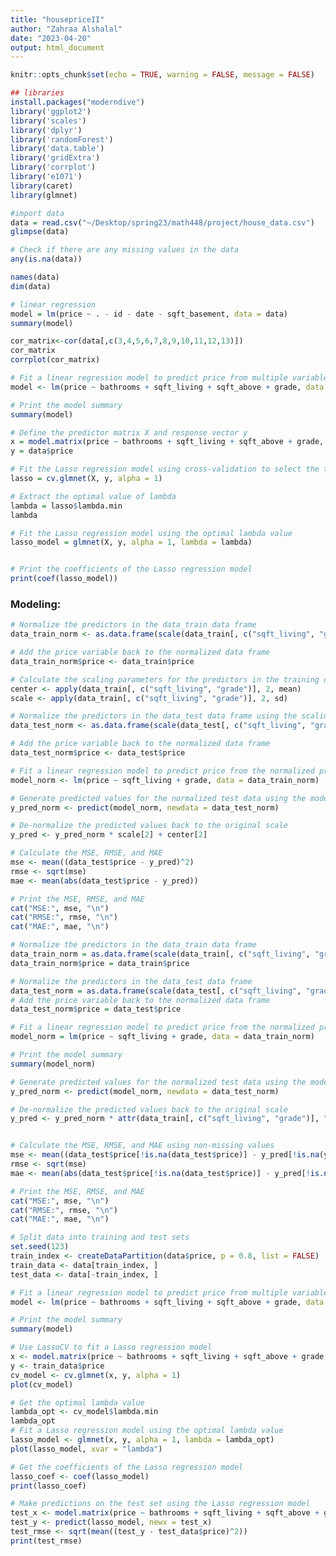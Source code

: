 ```yaml
---
title: "housepriceII"
author: "Zahraa Alshalal"
date: "2023-04-20"
output: html_document
---
```


```r
knitr::opts_chunk$set(echo = TRUE, warning = FALSE, message = FALSE)
```

```r
## libraries
install.packages("moderndive")
library('ggplot2')
library('scales')
library('dplyr') 
library('randomForest') 
library('data.table')
library('gridExtra')
library('corrplot') 
library('e1071')
library(caret)
library(glmnet)
```

```r
#import data
data = read.csv("~/Desktop/spring23/math448/project/house_data.csv")
glimpse(data)
```   
```r
# Check if there are any missing values in the data
any(is.na(data))
```    
   
```r
names(data)
dim(data)
```   
```r
# linear regression
model = lm(price ~ . - id - date - sqft_basement, data = data)
summary(model)
```

```r
cor_matrix<-cor(data[,c(3,4,5,6,7,8,9,10,11,12,13)])
cor_matrix
corrplot(cor_matrix)
```    


```r
# Fit a linear regression model to predict price from multiple variables
model <- lm(price ~ bathrooms + sqft_living + sqft_above + grade, data = data)

# Print the model summary
summary(model)
```       
```r

# Define the predictor matrix X and response vector y
x = model.matrix(price ~ bathrooms + sqft_living + sqft_above + grade, data = train_data)
y = data$price

# Fit the Lasso regression model using cross-validation to select the tuning parameter lambda
lasso = cv.glmnet(X, y, alpha = 1)

# Extract the optimal value of lambda
lambda = lasso$lambda.min
lambda

# Fit the Lasso regression model using the optimal lambda value
lasso_model = glmnet(X, y, alpha = 1, lambda = lambda)


# Print the coefficients of the Lasso regression model
print(coef(lasso_model))

```    
### Modeling:    
```r
# Normalize the predictors in the data_train data frame
data_train_norm <- as.data.frame(scale(data_train[, c("sqft_living", "grade")]))

# Add the price variable back to the normalized data frame
data_train_norm$price <- data_train$price

# Calculate the scaling parameters for the predictors in the training data
center <- apply(data_train[, c("sqft_living", "grade")], 2, mean)
scale <- apply(data_train[, c("sqft_living", "grade")], 2, sd)

# Normalize the predictors in the data_test data frame using the scaling parameters from the training data
data_test_norm <- as.data.frame(scale(data_test[, c("sqft_living", "grade")], center = center, scale = scale))

# Add the price variable back to the normalized data frame
data_test_norm$price <- data_test$price

# Fit a linear regression model to predict price from the normalized predictors using training data
model_norm <- lm(price ~ sqft_living + grade, data = data_train_norm)

# Generate predicted values for the normalized test data using the model
y_pred_norm <- predict(model_norm, newdata = data_test_norm)

# De-normalize the predicted values back to the original scale
y_pred <- y_pred_norm * scale[2] + center[2]

# Calculate the MSE, RMSE, and MAE
mse <- mean((data_test$price - y_pred)^2)
rmse <- sqrt(mse)
mae <- mean(abs(data_test$price - y_pred))

# Print the MSE, RMSE, and MAE
cat("MSE:", mse, "\n")
cat("RMSE:", rmse, "\n")
cat("MAE:", mae, "\n")


```

```r
# Normalize the predictors in the data_train data frame
data_train_norm = as.data.frame(scale(data_train[, c("sqft_living", "grade")]))
data_train_norm$price = data_train$price

# Normalize the predictors in the data_test data frame
data_test_norm = as.data.frame(scale(data_test[, c("sqft_living", "grade")]))
# Add the price variable back to the normalized data frame
data_test_norm$price = data_test$price

# Fit a linear regression model to predict price from the normalized predictors using training data
model_norm = lm(price ~ sqft_living + grade, data = data_train_norm)

# Print the model summary
summary(model_norm)
```      
```r
# Generate predicted values for the normalized test data using the model
y_pred_norm <- predict(model_norm, newdata = data_test_norm)

# De-normalize the predicted values back to the original scale
y_pred <- y_pred_norm * attr(data_train[, c("sqft_living", "grade")], "scaled:scale")[2] + attr(data_train[, c("sqft_living", "grade")], "scaled:center")[2]


# Calculate the MSE, RMSE, and MAE using non-missing values
mse <- mean((data_test$price[!is.na(data_test$price)] - y_pred[!is.na(y_pred)])^2)
rmse <- sqrt(mse)
mae <- mean(abs(data_test$price[!is.na(data_test$price)] - y_pred[!is.na(y_pred)]))

# Print the MSE, RMSE, and MAE
cat("MSE:", mse, "\n")
cat("RMSE:", rmse, "\n")
cat("MAE:", mae, "\n")

```


```r
# Split data into training and test sets
set.seed(123)
train_index <- createDataPartition(data$price, p = 0.8, list = FALSE)
train_data <- data[train_index, ]
test_data <- data[-train_index, ]

# Fit a linear regression model to predict price from multiple variables
model <- lm(price ~ bathrooms + sqft_living + sqft_above + grade, data = train_data)

# Print the model summary
summary(model)

# Use LassoCV to fit a Lasso regression model
x <- model.matrix(price ~ bathrooms + sqft_living + sqft_above + grade, data = train_data)
y <- train_data$price
cv_model <- cv.glmnet(x, y, alpha = 1)
plot(cv_model)

# Get the optimal lambda value
lambda_opt <- cv_model$lambda.min
lambda_opt
# Fit a Lasso regression model using the optimal lambda value
lasso_model <- glmnet(x, y, alpha = 1, lambda = lambda_opt)
plot(lasso_model, xvar = "lambda")

# Get the coefficients of the Lasso regression model
lasso_coef <- coef(lasso_model)
print(lasso_coef)

# Make predictions on the test set using the Lasso regression model
test_x <- model.matrix(price ~ bathrooms + sqft_living + sqft_above + grade, data = test_data)
test_y <- predict(lasso_model, newx = test_x)
test_rmse <- sqrt(mean((test_y - test_data$price)^2))
print(test_rmse)
```




